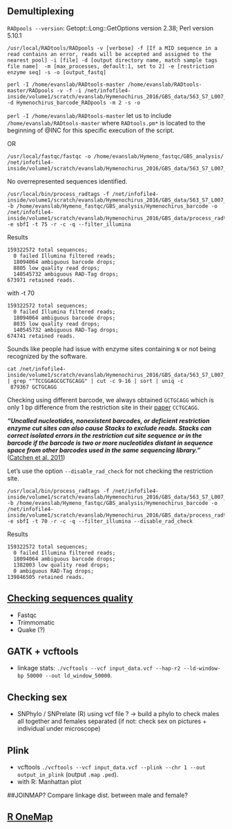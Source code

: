 ## Demultiplexing
 
`RADpools --version`:
Getopt::Long::GetOptions version 2.38; Perl version 5.10.1
```
/usr/local/RADtools/RADpools -v [verbose] -f [If a MID sequence in a read contains an error, reads will be accepted and assigned to the nearest pool] -i [file] -d [output directory name, match sample tags file name]  -m [max_processes, default:1, set to 2] -e [restriction enzyme seq] -s -o [output_fastq]

perl -I /home/evanslab/RADtools-master /home/evanslab/RADtools-master/RADpools -v -f -i /net/infofile4-inside/volume1/scratch/evanslab/Hymenochirus_2016/GBS_data/563_S7_L007_R1_001.fastq -d Hymenochirus_barcode_RADpools -m 2 -s -o
```
`perl -I /home/evanslab/RADtools-master` let us to include `/home/evanslab/RADtools-master` where `RADtools.pm*` is located to the beginning of @INC for this specific execution of the script. 

OR
```
/usr/local/fastqc/fastqc -o /home/evanslab/Hymeno_fastqc/GBS_analysis/ /net/infofile4-inside/volume1/scratch/evanslab/Hymenochirus_2016/GBS_data/563_S7_L007_R1_001.fastq
```
No overrepresented sequences identified.
```
/usr/local/bin/process_radtags -f /net/infofile4-inside/volume1/scratch/evanslab/Hymenochirus_2016/GBS_data/563_S7_L007_R1_001.fastq -b /home/evanslab/Hymeno_fastqc/GBS_analysis/Hymenochirus_barcode -o /net/infofile4-inside/volume1/scratch/evanslab/Hymenochirus_2016/GBS_data/process_radtags_demultiplex -e sbfI -t 75 -r -c -q --filter_illumina
```
Results
```
159322572 total sequences;
  0 failed Illumina filtered reads;
  18094064 ambiguous barcode drops;
  8805 low quality read drops;
  140545732 ambiguous RAD-Tag drops;
673971 retained reads.
```
with -t 70
```
159322572 total sequences;
  0 failed Illumina filtered reads;
  18094064 ambiguous barcode drops;
  8035 low quality read drops;
  140545732 ambiguous RAD-Tag drops;
674741 retained reads.
```
Sounds like people had issue with enzyme sites containing `N` or not being recognized by the software.
```
cat /net/infofile4-inside/volume1/scratch/evanslab/Hymenochirus_2016/GBS_data/563_S7_L007_R1_001.fastq | grep "^TCCGGAGCGCTGCAGG" | cut -c 9-16 | sort | uniq -c
 879367 GCTGCAGG
```
Checking using different barcode, we always obtained `GCTGCAGG` which is only 1 bp difference from the restriction site in their [paper](http://www.g3journal.org/content/1/3/171.full) `CCTGCAGG`.

***"Uncalled nucleotides, nonexistent barcodes, or deficient restriction enzyme cut sites can also cause Stacks to exclude reads. Stacks can correct isolated errors in the restriction cut site sequence or in the barcode if the barcode is two or more nucleotides distant in sequence space from other barcodes used in the same sequencing library. "*** ([Catchen et al. 2011](http://www.g3journal.org/content/1/3/171.full))

Let's use the option `--disable_rad_check` for not checking the restriction site.
```
/usr/local/bin/process_radtags -f /net/infofile4-inside/volume1/scratch/evanslab/Hymenochirus_2016/GBS_data/563_S7_L007_R1_001.fastq -b /home/evanslab/Hymeno_fastqc/GBS_analysis/Hymenochirus_barcode -o /net/infofile4-inside/volume1/scratch/evanslab/Hymenochirus_2016/GBS_data/process_radtags_demultiplex -e sbfI -t 70 -r -c -q --filter_illumina --disable_rad_check
```
Results
```
159322572 total sequences;
  0 failed Illumina filtered reads;
  18094064 ambiguous barcode drops;
  1382003 low quality read drops;
  0 ambiguous RAD-Tag drops;
139846505 retained reads.
```

## [Checking sequences quality](https://github.com/caro46/Hymenochirus/blob/master/Starting.Rmd)
- Fastqc
- Trimmomatic
- Quake (?)

## GATK + vcftools
- linkage stats: `./vcftools --vcf input_data.vcf --hap-r2 --ld-window-bp 50000 --out ld_window_50000`.

## Checking sex
- SNPhylo / SNPrelate (R) using vcf file ? -> build a phylo to check males all together and females separated (if not: check sex on pictures + individual under microscope)

## Plink 
- vcftools `./vcftools --vcf input_data.vcf --plink --chr 1 --out output_in_plink` (output `.map` `.ped`).
- with R: Manhattan plot

##JOINMAP?
Compare linkage dist. between male and female?

## [R OneMap](http://augusto-garcia.github.io/statgen-esalq/Hapmap-and-VCF-formats-and-its-integration-with-onemap/)

